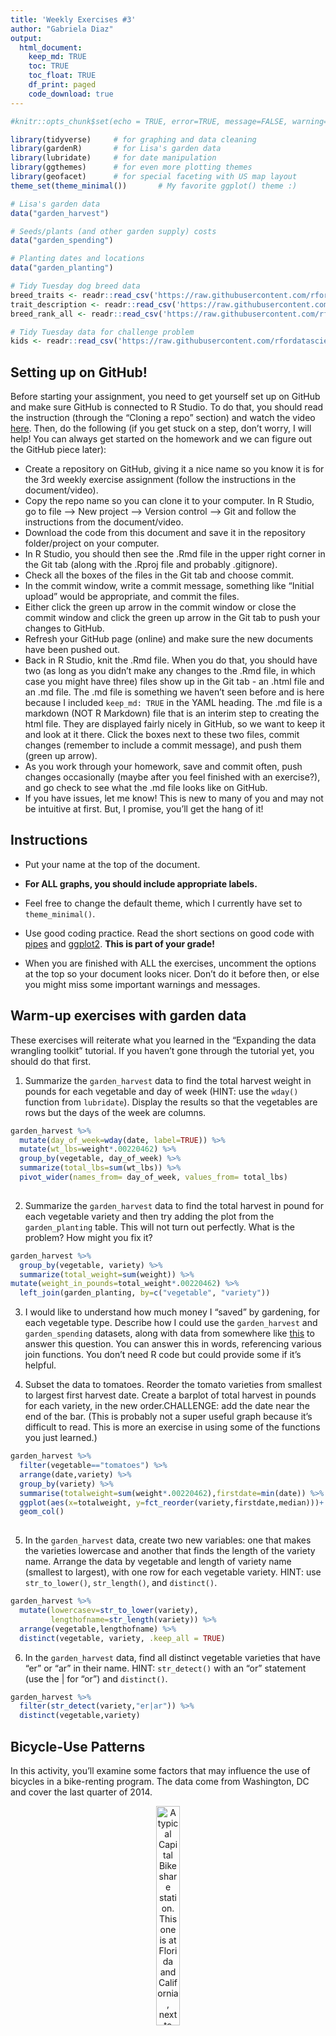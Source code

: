 ```yaml
---
title: 'Weekly Exercises #3'
author: "Gabriela Diaz"
output: 
  html_document:
    keep_md: TRUE
    toc: TRUE
    toc_float: TRUE
    df_print: paged
    code_download: true
---
```



```r
#knitr::opts_chunk$set(echo = TRUE, error=TRUE, message=FALSE, warning=FALSE)
```

```r
library(tidyverse)     # for graphing and data cleaning
library(gardenR)       # for Lisa's garden data
library(lubridate)     # for date manipulation
library(ggthemes)      # for even more plotting themes
library(geofacet)      # for special faceting with US map layout
theme_set(theme_minimal())       # My favorite ggplot() theme :)
```

```r
# Lisa's garden data
data("garden_harvest")

# Seeds/plants (and other garden supply) costs
data("garden_spending")

# Planting dates and locations
data("garden_planting")

# Tidy Tuesday dog breed data
breed_traits <- readr::read_csv('https://raw.githubusercontent.com/rfordatascience/tidytuesday/master/data/2022/2022-02-01/breed_traits.csv')
trait_description <- readr::read_csv('https://raw.githubusercontent.com/rfordatascience/tidytuesday/master/data/2022/2022-02-01/trait_description.csv')
breed_rank_all <- readr::read_csv('https://raw.githubusercontent.com/rfordatascience/tidytuesday/master/data/2022/2022-02-01/breed_rank.csv')

# Tidy Tuesday data for challenge problem
kids <- readr::read_csv('https://raw.githubusercontent.com/rfordatascience/tidytuesday/master/data/2020/2020-09-15/kids.csv')
```

## Setting up on GitHub!

Before starting your assignment, you need to get yourself set up on GitHub and make sure GitHub is connected to R Studio. To do that, you should read the instruction (through the "Cloning a repo" section) and watch the video [here](https://github.com/llendway/github_for_collaboration/blob/master/github_for_collaboration.md). Then, do the following (if you get stuck on a step, don't worry, I will help! You can always get started on the homework and we can figure out the GitHub piece later):

* Create a repository on GitHub, giving it a nice name so you know it is for the 3rd weekly exercise assignment (follow the instructions in the document/video).  
* Copy the repo name so you can clone it to your computer. In R Studio, go to file --> New project --> Version control --> Git and follow the instructions from the document/video.  
* Download the code from this document and save it in the repository folder/project on your computer.  
* In R Studio, you should then see the .Rmd file in the upper right corner in the Git tab (along with the .Rproj file and probably .gitignore).  
* Check all the boxes of the files in the Git tab and choose commit.  
* In the commit window, write a commit message, something like "Initial upload" would be appropriate, and commit the files.  
* Either click the green up arrow in the commit window or close the commit window and click the green up arrow in the Git tab to push your changes to GitHub.  
* Refresh your GitHub page (online) and make sure the new documents have been pushed out.  
* Back in R Studio, knit the .Rmd file. When you do that, you should have two (as long as you didn't make any changes to the .Rmd file, in which case you might have three) files show up in the Git tab - an .html file and an .md file. The .md file is something we haven't seen before and is here because I included `keep_md: TRUE` in the YAML heading. The .md file is a markdown (NOT R Markdown) file that is an interim step to creating the html file. They are displayed fairly nicely in GitHub, so we want to keep it and look at it there. Click the boxes next to these two files, commit changes (remember to include a commit message), and push them (green up arrow).  
* As you work through your homework, save and commit often, push changes occasionally (maybe after you feel finished with an exercise?), and go check to see what the .md file looks like on GitHub.  
* If you have issues, let me know! This is new to many of you and may not be intuitive at first. But, I promise, you'll get the hang of it! 



## Instructions

* Put your name at the top of the document. 

* **For ALL graphs, you should include appropriate labels.** 

* Feel free to change the default theme, which I currently have set to `theme_minimal()`. 

* Use good coding practice. Read the short sections on good code with [pipes](https://style.tidyverse.org/pipes.html) and [ggplot2](https://style.tidyverse.org/ggplot2.html). **This is part of your grade!**

* When you are finished with ALL the exercises, uncomment the options at the top so your document looks nicer. Don't do it before then, or else you might miss some important warnings and messages.


## Warm-up exercises with garden data

These exercises will reiterate what you learned in the "Expanding the data wrangling toolkit" tutorial. If you haven't gone through the tutorial yet, you should do that first.

  1. Summarize the `garden_harvest` data to find the total harvest weight in pounds for each vegetable and day of week (HINT: use the `wday()` function from `lubridate`). Display the results so that the vegetables are rows but the days of the week are columns.

```r
garden_harvest %>% 
  mutate(day_of_week=wday(date, label=TRUE)) %>% 
  mutate(wt_lbs=weight*.00220462) %>%
  group_by(vegetable, day_of_week) %>% 
  summarize(total_lbs=sum(wt_lbs)) %>% 
  pivot_wider(names_from= day_of_week, values_from= total_lbs) 
  
```

  2. Summarize the `garden_harvest` data to find the total harvest in pound for each vegetable variety and then try adding the plot from the `garden_planting` table. This will not turn out perfectly. What is the problem? How might you fix it?

```r
garden_harvest %>% 
  group_by(vegetable, variety) %>% 
  summarize(total_weight=sum(weight)) %>% 
mutate(weight_in_pounds=total_weight*.00220462) %>% 
  left_join(garden_planting, by=c("vegetable", "variety"))
```

  3. I would like to understand how much money I "saved" by gardening, for each vegetable type. Describe how I could use the `garden_harvest` and `garden_spending` datasets, along with data from somewhere like [this](https://products.wholefoodsmarket.com/search?sort=relevance&store=10542) to answer this question. You can answer this in words, referencing various join functions. You don't need R code but could provide some if it's helpful.
  

  4. Subset the data to tomatoes. Reorder the tomato varieties from smallest to largest first harvest date. Create a barplot of total harvest in pounds for each variety, in the new order.CHALLENGE: add the date near the end of the bar. (This is probably not a super useful graph because it's difficult to read. This is more an exercise in using some of the functions you just learned.)

```r
garden_harvest %>% 
  filter(vegetable=="tomatoes") %>% 
  arrange(date,variety) %>% 
  group_by(variety) %>% 
  summarise(totalweight=sum(weight*.00220462),firstdate=min(date)) %>% 
  ggplot(aes(x=totalweight, y=fct_reorder(variety,firstdate,median)))+
  geom_col()
  
```

  5. In the `garden_harvest` data, create two new variables: one that makes the varieties lowercase and another that finds the length of the variety name. Arrange the data by vegetable and length of variety name (smallest to largest), with one row for each vegetable variety. HINT: use `str_to_lower()`, `str_length()`, and `distinct()`.
  
```r
garden_harvest %>% 
  mutate(lowercasev=str_to_lower(variety),
         lengthofname=str_length(variety)) %>% 
  arrange(vegetable,lengthofname) %>%
  distinct(vegetable, variety, .keep_all = TRUE)
```

  6. In the `garden_harvest` data, find all distinct vegetable varieties that have "er" or "ar" in their name. HINT: `str_detect()` with an "or" statement (use the | for "or") and `distinct()`.

```r
garden_harvest %>% 
  filter(str_detect(variety,"er|ar")) %>% 
  distinct(vegetable,variety)
```


## Bicycle-Use Patterns

In this activity, you'll examine some factors that may influence the use of bicycles in a bike-renting program.  The data come from Washington, DC and cover the last quarter of 2014.

<center>

![A typical Capital Bikeshare station. This one is at Florida and California, next to Pleasant Pops.](https://www.macalester.edu/~dshuman1/data/112/bike_station.jpg){width="30%"}


![One of the vans used to redistribute bicycles to different stations.](https://www.macalester.edu/~dshuman1/data/112/bike_van.jpg){width="30%"}

</center>

Two data tables are available:

- `Trips` contains records of individual rentals
- `Stations` gives the locations of the bike rental stations

Here is the code to read in the data. We do this a little differently than usual, which is why it is included here rather than at the top of this file. To avoid repeatedly re-reading the files, start the data import chunk with `{r cache = TRUE}` rather than the usual `{r}`.

```r
data_site <- 
  "https://www.macalester.edu/~dshuman1/data/112/2014-Q4-Trips-History-Data-Small.rds" 
Trips <- readRDS(gzcon(url(data_site)))
Stations<-read_csv("http://www.macalester.edu/~dshuman1/data/112/DC-Stations.csv")
```

**NOTE:** The `Trips` data table is a random subset of 10,000 trips from the full quarterly data. Start with this small data table to develop your analysis commands. **When you have this working well, you should access the full data set of more than 600,000 events by removing `-Small` from the name of the `data_site`.**

### Temporal patterns

It's natural to expect that bikes are rented more at some times of day, some days of the week, some months of the year than others. The variable `sdate` gives the time (including the date) that the rental started. Make the following plots and interpret them:

  7. A density plot, which is a smoothed out histogram, of the events versus `sdate`. Use `geom_density()`.
  
```r
Trips %>% 
  ggplot(aes(x=sdate))+
  geom_density()
```
  
  8. A density plot of the events versus time of day.  You can use `mutate()` with `lubridate`'s  `hour()` and `minute()` functions to extract the hour of the day and minute within the hour from `sdate`. Hint: A minute is 1/60 of an hour, so create a variable where 3:30 is 3.5 and 3:45 is 3.75.
  
```r
Trips %>% 
  mutate(time=hour(sdate)+(minute(sdate)/60)) %>% 
  ggplot(aes(x=time))+
  geom_density(fill="lavender")
```
  
  9. A bar graph of the events versus day of the week. Put day on the y-axis.
  
```r
Trips %>% 
  mutate(dayofweek=wday(sdate, label=TRUE)) %>% 
  ggplot(aes(y=dayofweek))+
  geom_bar()
```
  
  10. Facet your graph from exercise 8. by day of the week. Is there a pattern?
  
```r
Trips %>% 
  mutate(time=hour(sdate)+(minute(sdate)/60),dayofweek=wday(sdate, label=TRUE)) %>% 
  ggplot(aes(x=time))+
  geom_density(fill="lavender")+
  facet_wrap(vars(dayofweek))
```
  
The variable `client` describes whether the renter is a regular user (level `Registered`) or has not joined the bike-rental organization (`Causal`). The next set of exercises investigate whether these two different categories of users show different rental behavior and how `client` interacts with the patterns you found in the previous exercises. 

  11. Change the graph from exercise 10 to set the `fill` aesthetic for `geom_density()` to the `client` variable. You should also set `alpha = .5` for transparency and `color=NA` to suppress the outline of the density function.
  
```r
Trips %>% 
  mutate(time=hour(sdate)+(minute(sdate)/60),dayofweek=wday(sdate, label=TRUE)) %>% 
  ggplot(aes(x=time))+
  geom_density(aes(fill=client),alpha=.5, color=NA)+
  facet_wrap(vars(dayofweek))
```

  12. Change the previous graph by adding the argument `position = position_stack()` to `geom_density()`. In your opinion, is this better or worse in terms of telling a story? What are the advantages/disadvantages of each?
  
```r
Trips %>% 
  mutate(time=hour(sdate)+(minute(sdate)/60),dayofweek=wday(sdate, label=TRUE)) %>% 
  ggplot(aes(x=time))+
  geom_density(aes(fill=client),alpha=.5, color=NA, position=position_stack())+
  facet_wrap(vars(dayofweek))
```
  
  13. In this graph, go back to using the regular density plot (without `position = position_stack()`). Add a new variable to the dataset called `weekend` which will be "weekend" if the day is Saturday or Sunday and  "weekday" otherwise (HINT: use the `ifelse()` function and the `wday()` function from `lubridate`). Then, update the graph from the previous problem by faceting on the new `weekend` variable. 
  
```r
Trips %>% 
  mutate(time=hour(sdate)+(minute(sdate)/60),
         dayofweek=wday(sdate, label=TRUE),
         weekend=ifelse(dayofweek %in% c("Sat","Sun"),"weekend","weekday")) %>% 
  ggplot(aes(x=time))+
  geom_density(aes(fill=client),alpha=.5, color=NA)+
  facet_wrap(vars(weekend))
```
  
  14. Change the graph from the previous problem to facet on `client` and fill with `weekend`. What information does this graph tell you that the previous didn't? Is one graph better than the other?
  
```r
Trips %>% 
  mutate(time=hour(sdate)+(minute(sdate)/60),
         dayofweek=wday(sdate, label=TRUE),
         weekend=ifelse(dayofweek %in% c("Sat","Sun"),"weekend","weekday")) %>% 
  ggplot(aes(x=time))+
  geom_density(aes(fill=weekend),alpha=.5, color=NA)+
  facet_wrap(vars(client))
```
  
### Spatial patterns

  15. Use the latitude and longitude variables in `Stations` to make a visualization of the total number of departures from each station in the `Trips` data. Use either color or size to show the variation in number of departures. We will improve this plot next week when we learn about maps!
  
```r
Trips %>% 
  group_by(sstation) %>% 
  summarise(sum_station=n()) %>% 
  left_join(Stations,
         by=c("sstation"="name")) %>% 
  ggplot(aes(x=long, y=lat))+
  geom_point()
```
  
  16. Only 14.4% of the trips in our data are carried out by casual users. Create a plot that shows which area(s) have stations with a much higher percentage of departures by casual users. What patterns do you notice? (Again, we'll improve this next week when we learn about maps).
  
```r
Trips %>% 
  group_by(sstation, client) %>% 
  summarise(sum_station=n()) %>% 
  left_join(Stations,
         by=c("sstation"="name")) %>% 
  ggplot(aes(x=long, y=lat))+
  geom_point(aes(color=client))
```
  
**DID YOU REMEMBER TO GO BACK AND CHANGE THIS SET OF EXERCISES TO THE LARGER DATASET? IF NOT, DO THAT NOW.**

## Dogs!

In this section, we'll use the data from 2022-02-01 Tidy Tuesday. If you didn't use that data or need a little refresher on it, see the [website](https://github.com/rfordatascience/tidytuesday/blob/master/data/2022/2022-02-01/readme.md).

  17. The final product of this exercise will be a graph that has breed on the y-axis and the sum of the numeric ratings in the `breed_traits` dataset on the x-axis, with a dot for each rating. First, create a new dataset called `breed_traits_total` that has two variables -- `Breed` and `total_rating`. The `total_rating` variable is the sum of the numeric ratings in the `breed_traits` dataset (we'll use this dataset again in the next problem). Then, create the graph just described. Omit Breeds with a `total_rating` of 0 and order the Breeds from highest to lowest ranked. You may want to adjust the `fig.height` and `fig.width` arguments inside the code chunk options (eg. `{r, fig.height=8, fig.width=4}`) so you can see things more clearly - check this after you knit the file to assure it looks like what you expected.

```r

```

  18. The final product of this exercise will be a graph with the top-20 dogs in total ratings (from previous problem) on the y-axis, year on the x-axis, and points colored by each breed's ranking for that year (from the `breed_rank_all` dataset). The points within each breed will be connected by a line, and the breeds should be arranged from the highest median rank to lowest median rank ("highest" is actually the smallest numer, eg. 1 = best). After you're finished, think of AT LEAST one thing you could you do to make this graph better. HINTS: 1. Start with the `breed_rank_all` dataset and pivot it so year is a variable. 2. Use the `separate()` function to get year alone, and there's an extra argument in that function that can make it numeric. 3. For both datasets used, you'll need to `str_squish()` Breed before joining. 
  
```r

```
  
  19. Create your own! Requirements: use a `join` or `pivot` function (or both, if you'd like), a `str_XXX()` function, and a `fct_XXX()` function to create a graph using any of the dog datasets. One suggestion is to try to improve the graph you created for the Tidy Tuesday assignment. If you want an extra challenge, find a way to use the dog images in the `breed_rank_all` file - check out the `ggimage` library and [this resource](https://wilkelab.org/ggtext/) for putting images as labels.
  
```r

```
  
## GitHub link

  20. Below, provide a link to your GitHub page with this set of Weekly Exercises. Specifically, if the name of the file is 03_exercises.Rmd, provide a link to the 03_exercises.md file, which is the one that will be most readable on GitHub.

## Challenge problem! 

This problem uses the data from the Tidy Tuesday competition this week, `kids`. If you need to refresh your memory on the data, read about it [here](https://github.com/rfordatascience/tidytuesday/blob/master/data/2020/2020-09-15/readme.md). 

  21. In this exercise, you are going to try to replicate the graph below, created by Georgios Karamanis. I'm sure you can find the exact code on GitHub somewhere, but **DON'T DO THAT!** You will only be graded for putting an effort into this problem. So, give it a try and see how far you can get without doing too much googling. HINT: use `facet_geo()`. The graphic won't load below since it came from a location on my computer. So, you'll have to reference the original html on the moodle page to see it.
  


**DID YOU REMEMBER TO UNCOMMENT THE OPTIONS AT THE TOP?**
